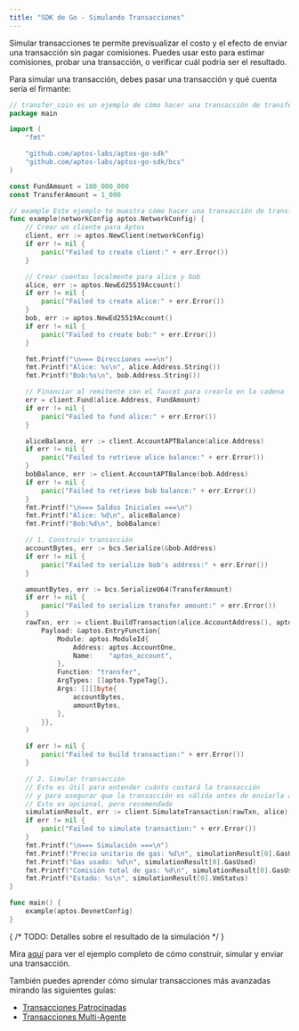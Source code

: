 ```yaml
---
title: "SDK de Go - Simulando Transacciones"
---
```


Simular transacciones te permite previsualizar el costo y el efecto de enviar
una transacción sin pagar comisiones. Puedes usar esto para estimar comisiones, probar una
transacción, o verificar cuál podría ser el resultado.

Para simular una transacción, debes pasar una transacción y qué cuenta
sería el firmante:

```go filename="simulate_a_transaction.go"
// transfer_coin es un ejemplo de cómo hacer una transacción de transferencia de moneda de la manera más simple posible
package main

import (
	"fmt"

	"github.com/aptos-labs/aptos-go-sdk"
	"github.com/aptos-labs/aptos-go-sdk/bcs"
)

const FundAmount = 100_000_000
const TransferAmount = 1_000

// example Este ejemplo te muestra cómo hacer una transacción de transferencia de APT de la manera más simple posible
func example(networkConfig aptos.NetworkConfig) {
	// Crear un cliente para Aptos
	client, err := aptos.NewClient(networkConfig)
	if err != nil {
		panic("Failed to create client:" + err.Error())
	}

	// Crear cuentas localmente para alice y bob
	alice, err := aptos.NewEd25519Account()
	if err != nil {
		panic("Failed to create alice:" + err.Error())
	}
	bob, err := aptos.NewEd25519Account()
	if err != nil {
		panic("Failed to create bob:" + err.Error())
	}

	fmt.Printf("\n=== Direcciones ===\n")
	fmt.Printf("Alice: %s\n", alice.Address.String())
	fmt.Printf("Bob:%s\n", bob.Address.String())

	// Financiar al remitente con el faucet para crearlo en la cadena
	err = client.Fund(alice.Address, FundAmount)
	if err != nil {
		panic("Failed to fund alice:" + err.Error())
	}

	aliceBalance, err := client.AccountAPTBalance(alice.Address)
	if err != nil {
		panic("Failed to retrieve alice balance:" + err.Error())
	}
	bobBalance, err := client.AccountAPTBalance(bob.Address)
	if err != nil {
		panic("Failed to retrieve bob balance:" + err.Error())
	}
	fmt.Printf("\n=== Saldos Iniciales ===\n")
	fmt.Printf("Alice: %d\n", aliceBalance)
	fmt.Printf("Bob:%d\n", bobBalance)

	// 1. Construir transacción
	accountBytes, err := bcs.Serialize(&bob.Address)
	if err != nil {
		panic("Failed to serialize bob's address:" + err.Error())
	}

	amountBytes, err := bcs.SerializeU64(TransferAmount)
	if err != nil {
		panic("Failed to serialize transfer amount:" + err.Error())
	}
	rawTxn, err := client.BuildTransaction(alice.AccountAddress(), aptos.TransactionPayload{
		Payload: &aptos.EntryFunction{
			Module: aptos.ModuleId{
				Address: aptos.AccountOne,
				Name:    "aptos_account",
			},
			Function: "transfer",
			ArgTypes: []aptos.TypeTag{},
			Args: [][]byte{
				accountBytes,
				amountBytes,
			},
		}},
	)

	if err != nil {
		panic("Failed to build transaction:" + err.Error())
	}

	// 2. Simular transacción
	// Esto es útil para entender cuánto costará la transacción
	// y para asegurar que la transacción es válida antes de enviarla a la red
	// Esto es opcional, pero recomendado
	simulationResult, err := client.SimulateTransaction(rawTxn, alice)
	if err != nil {
		panic("Failed to simulate transaction:" + err.Error())
	}
	fmt.Printf("\n=== Simulación ===\n")
	fmt.Printf("Precio unitario de gas: %d\n", simulationResult[0].GasUnitPrice)
	fmt.Printf("Gas usado: %d\n", simulationResult[0].GasUsed)
	fmt.Printf("Comisión total de gas: %d\n", simulationResult[0].GasUsed*simulationResult[0].GasUnitPrice)
	fmt.Printf("Estado: %s\n", simulationResult[0].VmStatus)
}

func main() {
	example(aptos.DevnetConfig)
}
```

{ /* TODO: Detalles sobre el resultado de la simulación */ }

Mira [aquí](/es/build/sdks/go-sdk/building-transactions) para ver el ejemplo completo de cómo construir, simular y enviar una transacción.

También puedes aprender cómo simular transacciones más avanzadas mirando las siguientes guías:

- [Transacciones Patrocinadas](/es/build/sdks/go-sdk/building-transactions/sponsoring-transactions)
- [Transacciones Multi-Agente](/es/build/sdks/go-sdk/building-transactions/multi-agent-transactions)
